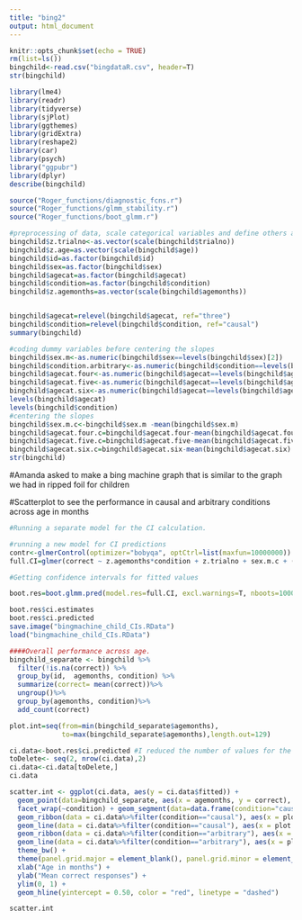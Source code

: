 ```yaml
---
title: "bing2"
output: html_document
---
```


```r
knitr::opts_chunk$set(echo = TRUE)
rm(list=ls()) 
bingchild<-read.csv("bingdataR.csv", header=T)
str(bingchild)
```

```r
library(lme4)
library(readr)
library(tidyverse)
library(sjPlot)
library(ggthemes)
library(gridExtra)
library(reshape2)
library(car)
library(psych)
library("ggpubr")
library(dplyr)
describe(bingchild)

source("Roger_functions/diagnostic_fcns.r")
source("Roger_functions/glmm_stability.r")
source("Roger_functions/boot_glmm.r")
```
```r
#preprocessing of data, scale categorical variables and define others as factor
bingchild$z.trialno<-as.vector(scale(bingchild$trialno))
bingchild$z.age=as.vector(scale(bingchild$age))
bingchild$id=as.factor(bingchild$id)
bingchild$sex=as.factor(bingchild$sex)
bingchild$agecat=as.factor(bingchild$agecat)
bingchild$condition=as.factor(bingchild$condition)
bingchild$z.agemonths=as.vector(scale(bingchild$agemonths))


bingchild$agecat=relevel(bingchild$agecat, ref="three")
bingchild$condition=relevel(bingchild$condition, ref="causal")
summary(bingchild)

#coding dummy variables before centering the slopes
bingchild$sex.m<-as.numeric(bingchild$sex==levels(bingchild$sex)[2])
bingchild$condition.arbitrary<-as.numeric(bingchild$condition==levels(bingchild$condition)[2])
bingchild$agecat.four<-as.numeric(bingchild$agecat==levels(bingchild$agecat)[3])
bingchild$agecat.five<-as.numeric(bingchild$agecat==levels(bingchild$agecat)[2])
bingchild$agecat.six<-as.numeric(bingchild$agecat==levels(bingchild$agecat)[4]) 
levels(bingchild$agecat)
levels(bingchild$condition)
#centering the slopes
bingchild$sex.m.c<-bingchild$sex.m -mean(bingchild$sex.m)
bingchild$agecat.four.c=bingchild$agecat.four-mean(bingchild$agecat.four)
bingchild$agecat.five.c=bingchild$agecat.five-mean(bingchild$agecat.five)
bingchild$agecat.six.c=bingchild$agecat.six-mean(bingchild$agecat.six)
str(bingchild)
```

#Amanda asked to make a bing machine graph that is similar to the graph we had in ripped foil for children

#Scatterplot to see the performance in causal and arbitrary conditions across age in months
```r
#Running a separate model for the CI calculation.

#running a new model for CI predictions
contr<-glmerControl(optimizer="bobyqa", optCtrl=list(maxfun=10000000))
full.CI=glmer(correct ~ z.agemonths*condition + z.trialno + sex.m.c + (1|id) + (1|boxtype) + (0+z.trialno|id),data=bingchild, family=binomial, control=contr)
```
```r
#Getting confidence intervals for fitted values

boot.res=boot.glmm.pred(model.res=full.CI, excl.warnings=T, nboots=1000, resol=129, level=0.95, use="z.agemonths", n.cores="all-1", para=T)#with para=T your computer will get very slow so I recommend using this option particularly when you don't need to work with the PC in parallel (the CI calculation will be a lot faster though)

boot.res$ci.estimates
boot.res$ci.predicted
save.image("bingmachine_child_CIs.RData")
load("bingmachine_child_CIs.RData")
```

```r

####Overall performance across age.
bingchild_separate <- bingchild %>%
  filter(!is.na(correct)) %>%
  group_by(id,  agemonths, condition) %>% 
  summarize(correct= mean(correct))%>%
  ungroup()%>%
  group_by(agemonths, condition)%>%
  add_count(correct)

plot.int=seq(from=min(bingchild_separate$agemonths),
             to=max(bingchild_separate$agemonths),length.out=129)

ci.data<-boot.res$ci.predicted #I reduced the number of values for the confidence intervals. did not match the actual data.
toDelete<- seq(2, nrow(ci.data),2)
ci.data<-ci.data[toDelete,]
ci.data

scatter.int <- ggplot(ci.data, aes(y = ci.data$fitted)) +
  geom_point(data=bingchild_separate, aes(x = agemonths, y = correct), size = bingchild_separate$n, alpha = 0.8) +
  facet_wrap(~condition) + geom_segment(data=data.frame(condition="causal"))+ geom_segment(data=data.frame(condition="arbitrary")) +
  geom_ribbon(data = ci.data%>%filter(condition=="causal"), aes(x = plot.int, y = ci.data$fitted, ymin = ci.data$lower.cl, ymax = ci.data$upper.cl, group = condition), fill = "grey", alpha = 0.5) +
  geom_line(data = ci.data%>%filter(condition=="causal"), aes(x = plot.int, y = ci.data$fitted), lty = 2) +
  geom_ribbon(data = ci.data%>%filter(condition=="arbitrary"), aes(x = plot.int, y = ci.data$fitted, ymin = ci.data$lower.cl, ymax = ci.data$upper.cl, group = condition), fill = "grey", alpha = 0.5) +
  geom_line(data = ci.data%>%filter(condition=="arbitrary"), aes(x = plot.int, y = ci.data$fitted), lty = 2) + scale_x_continuous(breaks = seq(from = 36, to = 84, by = 4)) +
  theme_bw() +
  theme(panel.grid.major = element_blank(), panel.grid.minor = element_blank()) +
  xlab("Age in months") +
  ylab("Mean correct responses") +
  ylim(0, 1) +
  geom_hline(yintercept = 0.50, color = "red", linetype = "dashed")

scatter.int
```

